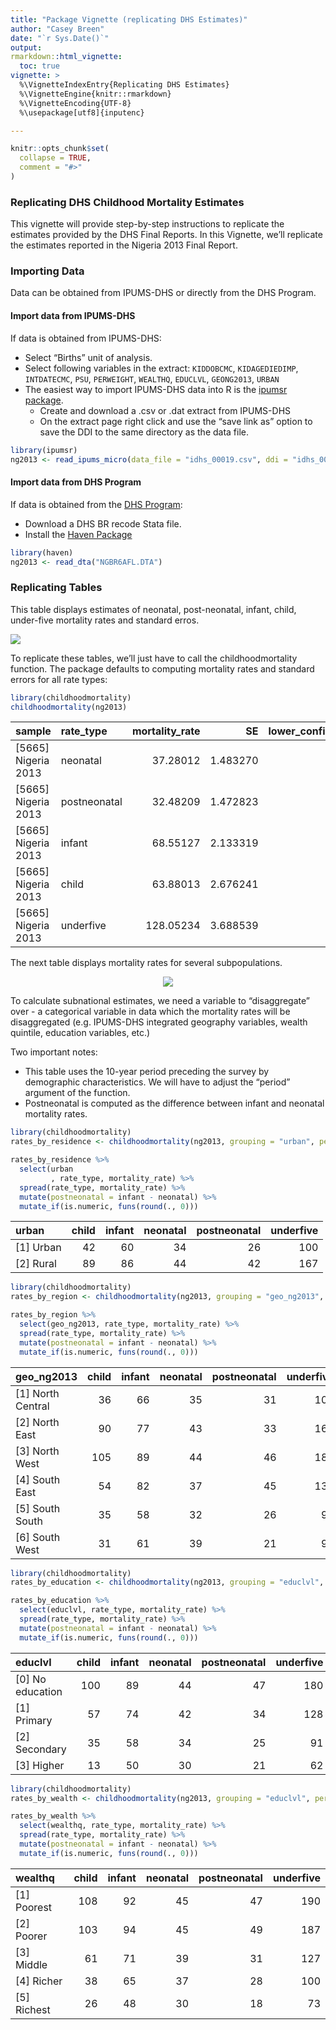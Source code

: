 ```yaml
---
title: "Package Vignette (replicating DHS Estimates)"
author: "Casey Breen"
date: "`r Sys.Date()`"
output:
rmarkdown::html_vignette:
  toc: true
vignette: >
  %\VignetteIndexEntry{Replicating DHS Estimates}
  %\VignetteEngine{knitr::rmarkdown}
  %\VignetteEncoding{UTF-8}
  %\usepackage[utf8]{inputenc}

---
```


```r
knitr::opts_chunk$set(
  collapse = TRUE,
  comment = "#>"
)
```

### Replicating DHS Childhood Mortality Estimates

This vignette will provide step-by-step instructions to replicate the estimates provided by the DHS Final Reports. In this Vignette, we'll replicate the estimates reported in the Nigeria 2013 Final Report.


### Importing Data

Data can be obtained from IPUMS-DHS or directly from the DHS Program. 

#### Import data from IPUMS-DHS

If data is obtained from IPUMS-DHS:

* Select "Births" unit of analysis.
* Select following variables in the extract: `KIDDOBCMC`, `KIDAGEDIEDIMP`, `INTDATECMC`, `PSU`, `PERWEIGHT`, `WEALTHQ`, `EDUCLVL`, `GEONG2013`, `URBAN`
* The easiest way to import IPUMS-DHS data into R is the [ipumsr package](https://cran.r-project.org/web/packages/ipumsr/vignettes/ipums.html).
    - Create and download a .csv or .dat extract from IPUMS-DHS
    - On the extract page right click and use the "save link as" option to save the DDI to the same directory as the data file.



```r
library(ipumsr)
ng2013 <- read_ipums_micro(data_file = "idhs_00019.csv", ddi = "idhs_00019.xml")
```


#### Import data from DHS Program

If data is obtained from the [DHS Program](https://dhsprogram.com/Data/):

- Download a DHS BR recode Stata file.
- Install the [Haven Package](https://cran.r-project.org/web/packages/haven/index.html)

```r
library(haven)
ng2013 <- read_dta("NGBR6AFL.DTA")
```




### Replicating Tables

This table displays estimates of neonatal, post-neonatal, infant, child, under-five mortality rates and standard erros. 

![](/pkg/ipums/personal/casey/r/childhoodmortality/vignettes/final_report_table_1.png)

To replicate these tables, we'll just have to call the childhoodmortality function. The package defaults to computing mortality rates and standard errors for all rate types: 

```r
library(childhoodmortality)
childhoodmortality(ng2013)
```

|sample              |rate_type    | mortality_rate|       SE| lower_confidence_interval| upper_confidence_interval|
|:-------------------|:------------|--------------:|--------:|-------------------------:|-------------------------:|
|[5665] Nigeria 2013 |neonatal     |       37.28012| 1.483270|                  34.31358|                  40.24666|
|[5665] Nigeria 2013 |postneonatal |       32.48209| 1.472823|                  29.53644|                  35.42774|
|[5665] Nigeria 2013 |infant       |       68.55127| 2.133319|                  64.28463|                  72.81791|
|[5665] Nigeria 2013 |child        |       63.88013| 2.676241|                  58.52765|                  69.23261|
|[5665] Nigeria 2013 |underfive    |      128.05234| 3.688539|                 120.67526|                 135.42942|


The next table displays mortality rates for several subpopulations.

<center>

![](/pkg/ipums/personal/casey/r/childhoodmortality/vignettes/final_report_table_2.png)
</center>



To calculate subnational estimates, we need a variable to "disaggregate" over - a categorical variable in data which the mortality rates will be disaggregated (e.g. IPUMS-DHS integrated geography variables, wealth quintile, education variables, etc.) 

Two important notes: 

- This table uses the 10-year period preceding the survey by demographic characteristics. We will have to adjust the "period" argument of the function. 
- Postneonatal is computed as the difference between infant and neonatal mortality rates.                         


```r
library(childhoodmortality)
rates_by_residence <- childhoodmortality(ng2013, grouping = "urban", period = 10)

rates_by_residence %>% 
  select(urban
         , rate_type, mortality_rate) %>%
  spread(rate_type, mortality_rate) %>%
  mutate(postneonatal = infant - neonatal) %>%
  mutate_if(is.numeric, funs(round(., 0)))
```

|urban     | child| infant| neonatal| postneonatal| underfive|
|:---------|-----:|------:|--------:|------------:|---------:|
|[1] Urban |    42|     60|       34|           26|       100|
|[2] Rural |    89|     86|       44|           42|       167|


```r
library(childhoodmortality)
rates_by_region <- childhoodmortality(ng2013, grouping = "geo_ng2013", period = 10)

rates_by_region %>% 
  select(geo_ng2013, rate_type, mortality_rate) %>%
  spread(rate_type, mortality_rate) %>%
  mutate(postneonatal = infant - neonatal) %>%
  mutate_if(is.numeric, funs(round(., 0)))
```
|geo_ng2013        | child| infant| neonatal| postneonatal| underfive|
|:-----------------|-----:|------:|--------:|------------:|---------:|
|[1] North Central |    36|     66|       35|           31|       100|
|[2] North East    |    90|     77|       43|           33|       160|
|[3] North West    |   105|     89|       44|           46|       185|
|[4] South East    |    54|     82|       37|           45|       131|
|[5] South South   |    35|     58|       32|           26|        91|
|[6] South West    |    31|     61|       39|           21|        90|

```r
library(childhoodmortality)
rates_by_education <- childhoodmortality(ng2013, grouping = "educlvl", period = 10)

rates_by_education %>% 
  select(educlvl, rate_type, mortality_rate) %>%
  spread(rate_type, mortality_rate) %>%
  mutate(postneonatal = infant - neonatal) %>%
  mutate_if(is.numeric, funs(round(., 0)))
```

|educlvl          | child| infant| neonatal| postneonatal| underfive|
|:----------------|-----:|------:|--------:|------------:|---------:|
|[0] No education |   100|     89|       44|           47|       180|
|[1] Primary      |    57|     74|       42|           34|       128|
|[2] Secondary    |    35|     58|       34|           25|        91|
|[3] Higher       |    13|     50|       30|           21|        62|



```r
library(childhoodmortality)
rates_by_wealth <- childhoodmortality(ng2013, grouping = "educlvl", period = 10)

rates_by_wealth %>% 
  select(wealthq, rate_type, mortality_rate) %>%
  spread(rate_type, mortality_rate) %>%
  mutate(postneonatal = infant - neonatal) %>%
  mutate_if(is.numeric, funs(round(., 0)))
```

|wealthq     | child| infant| neonatal| postneonatal| underfive|
|:-----------|-----:|------:|--------:|------------:|---------:|
|[1] Poorest |   108|     92|       45|           47|       190|
|[2] Poorer  |   103|     94|       45|           49|       187|
|[3] Middle  |    61|     71|       39|           31|       127|
|[4] Richer  |    38|     65|       37|           28|       100|
|[5] Richest |    26|     48|       30|           18|        73|



